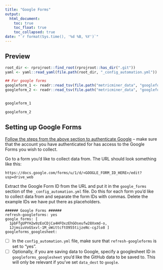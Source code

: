 ```yaml
---
title: "Google Forms"
output: 
  html_document:
    toc: true
    toc_float: true
    toc_collapsed: true
date: "`r format(Sys.time(), '%d %B, %Y')`"
---
```


## Preview

```r
root_dir <- rprojroot::find_root(rprojroot::has_dir(".git"))
yaml <- yaml::read_yaml(file.path(root_dir, "_config_automation.yml"))

## For google forms 
googleform_1 <- readr::read_tsv(file.path("metricminer_data", "googleforms", "a_cool_survey.tsv"))
googleform_2 <- readr::read_tsv(file.path("metricminer_data", "googleforms", "another_even_cooler_survey.tsv"))
                                
```

```r
googleform_1

googleform_2
```

## Setting up Google Forms

[Follow the steps from the above section to authenticate Google](#setting-up-google-authentication) -- make sure that the account you have authenticated for has access to the Google Forms you wish to collect.

Go to a form you'd like to collect data from. The URL should look something like this:
```
https://docs.google.com/forms/u/1/d/<GOOGLE_FORM_ID_HERE>/edit?usp=drive_web
```
Extract the Google Form ID from the URL and put it in the `google_forms` section of the `_config_automation.yml` file.
Do this for each form you'd like to collect data from and separate the form IDs with commas. Delete the example IDs we have put there as placeholders.

```
###### Google Forms ######
refresh-googleforms: yes
google_forms: [
  1pbFfgUPYH2w9zEoCDjCa4HFOxzEhGOseufw28Xxmd-o,
  1JjmsiuVoGSxvl-1M_oWittcftO955tijzeNc-cgJlo8 ]
googleforms_googlesheet:
```

- [ ] In the `config_automation.yml` file, make sure that `refresh-googleforms` is set to "yes".
- [ ] Optionally, if you are saving data to Google, specify a googlesheet ID in `googleforms_googlesheet` you'd like the GitHub data to be saved to. This will only be relevant if you've set `data_dest` to `google`.
